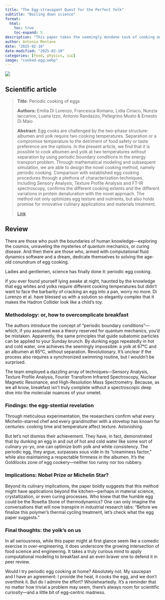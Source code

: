 ```yaml
---
title: "The Egg-stravagant Quest for the Perfect Yolk"
subtitle: "Boiling down science"
format:
  html:
    toc: true
    toc-expand: 5
description: "This paper takes the seemingly mundane task of cooking an egg and transforms it into a scientific endeavor worthy of computational fluid dynamics modeling. The researchers introduce \"periodic cooking,\" a method involving alternating hot and cold water baths to achieve optimal yolk and albumen textures without separation. Utilizing a suite of high-tech analysis techniques—including Sensory Analysis, Texture Profile Analysis, and Nuclear Magnetic Resonance—the authors validate that their method enhances both texture and nutritional quality. While the real-world practicality of the method remains questionable, the paper highlights the intersection of engineering and culinary science, proving that even breakfast can be overanalyzed."
author: Antonio Montano
date: "2025-02-10"
date-modified: "2025-02-10"
categories: [food, physics, 🇬🇧]
image: "cooked-egg.webp"
---
```


::: {.column-margin}
![](cooked-egg.webp)
:::

## Scientific article

> **Title**: Periodic cooking of eggs
>
> **Authors:**  Emilia Di Lorenzo, Francesca Romano, Lidia Ciriaco, Nunzia Iaccarino, Luana Izzo, Antonio Randazzo, Pellegrino Musto & Ernesto Di Maio
> 
> **Abstract**: Egg cooks are challenged by the two-phase structure: albumen and yolk require two cooking temperatures. Separation or a compromise temperature to the detriment of food safety or taste preference are the options. In the present article, we find that it is possible to cook albumen and yolk at two temperatures without separation by using periodic boundary conditions in the energy transport problem. Through mathematical modeling and subsequent simulation, we are able to design the novel cooking method, namely periodic cooking. Comparison with established egg cooking procedures through a plethora of characterization techniques, including Sensory Analysis, Texture Profile Analysis and FT-IR spectroscopy, confirms the different cooking extents and the different variations in protein denaturation with the novel approach. The method not only optimizes egg texture and nutrients, but also holds promise for innovative culinary applications and materials treatment.
>
> [Link](https://doi.org/10.1038/s44172-024-00334-w)
 
## Review

There are those who push the boundaries of human knowledge—exploring the cosmos, unraveling the mysteries of quantum mechanics, or curing disease. And then there are those who, armed with computational fluid dynamics software and a dream, dedicate themselves to solving the age-old conundrum of egg cooking.

Ladies and gentlemen, science has finally done it: periodic egg cooking.

If you ever found yourself lying awake at night, haunted by the knowledge that egg whites and yolks require different cooking temperatures but didn’t want to face the barbarity of cracking an egg into a pan, worry no more. Di Lorenzo et al. have blessed us with a solution so elegantly complex that it makes the Hadron Collider look like a child’s toy.

### Methodology: or, how to overcomplicate breakfast

The authors introduce the concept of "periodic boundary conditions"—which, if you assumed was a theory reserved for quantum mechanics, you’d be mistaken. Apparently, the same principles that guide subatomic particles can be applied to your Sunday brunch. By dunking eggs repeatedly in hot and cold water, one achieves the seemingly impossible: a yolk at 67°C and an albumen at 85°C, without separation. Revolutionary. It’s unclear if the process also requires a synchronized swimming routine, but I wouldn’t be surprised.

The team employed a dazzling array of techniques—Sensory Analysis, Texture Profile Analysis, Fourier Transform Infrared Spectroscopy, Nuclear Magnetic Resonance, and High-Resolution Mass Spectrometry. Because, as we all know, breakfast isn’t truly complete without a spectroscopic deep dive into the molecular nuances of your omelet.

### Findings: the egg-stential revelation

Through meticulous experimentation, the researchers confirm what every Michelin-starred chef and every grandmother with a stovetop has known for centuries: cooking time and temperature affect texture. Astonishing.

But let’s not dismiss their achievement. They have, in fact, demonstrated that by dunking an egg in and out of hot and cold water like some sort of culinary yo-yo, one can optimize both yolk and white consistency. The periodic egg, they argue, surpasses sous vide in its "creaminess factor," while also maintaining a respectable firmness in the albumen. It’s the Goldilocks zone of egg cookery—neither too runny nor too rubbery.

### Implications: Nobel Prize or Michelin Star?

Beyond its culinary implications, the paper boldly suggests that this method might have applications beyond the kitchen—perhaps in material science, crystallization, or even curing processes. Who knew that the humble egg could be the Rosetta Stone of thermodynamics? One can only imagine the conversations that will now transpire in industrial research labs: "Before we finalize this polymer’s thermal cycling treatment, let’s check what the egg paper suggests."

### Final thoughts: the yolk's on us

In all seriousness, while this paper might at first glance seem like a comedic exercise in over-engineering, it does underscore the growing intersection of food science and engineering. It takes a truly curious mind to apply computational modeling to breakfast and an even braver one to defend it in peer review.

Would I try periodic egg cooking at home? Absolutely not. My saucepan and I have an agreement: I provide the heat, it cooks the egg, and we don’t overthink it. But do I admire the effort? Wholeheartedly. It’s a reminder that no matter how trivial a problem may seem, there’s always room for scientific curiosity—and a little bit of egg-centric madness.


